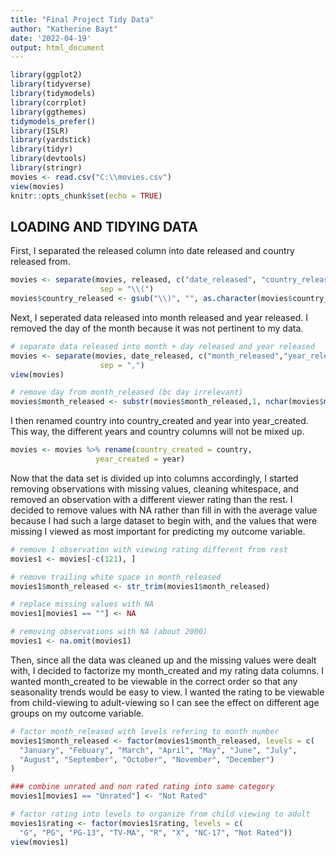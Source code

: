 ```yaml
---
title: "Final Project Tidy Data"
author: "Katherine Bayt"
date: '2022-04-19'
output: html_document
---
```


```r
library(ggplot2)
library(tidyverse)
library(tidymodels)
library(corrplot)
library(ggthemes)
tidymodels_prefer()
library(ISLR)
library(yardstick)
library(tidyr)
library(devtools)
library(stringr)
movies <- read.csv("C:\\movies.csv")
view(movies)
knitr::opts_chunk$set(echo = TRUE)
```

## LOADING AND TIDYING DATA 

First, I separated the released column into date released and country released from.
```r
movies <- separate(movies, released, c("date_released", "country_released"),
                    sep = "\\(")
movies$country_released <- gsub("\\)", "", as.character(movies$country_released))
```
Next, I seperated data released into month released and year released. I removed the day of the month because it was not pertinent to my data. 
```r
# separate data released into month + day released and year released
movies <- separate(movies, date_released, c("month_released","year_released"),
                    sep = ",")
view(movies)

# remove day from month_released (bc day irrelevant)
movies$month_released <- substr(movies$month_released,1, nchar(movies$month_released)-2)
```
I then renamed country into country_created and year into year_created. This way, the different years and country columns will not be mixed up.
```r
movies <- movies %>% rename(country_created = country, 
                   year_created = year)
```

Now that the data set is divided up into columns accordingly, I started removing observations with missing values, cleaning whitespace, and removed an observation with a different viewer rating than the rest. I decided to remove values with NA rather than fill in with the average value because I had such a large dataset to begin with, and the values that were missing I viewed as most important for predicting my outcome variable. 
```r
# remove 1 observation with viewing rating different from rest
movies1 <- movies[-c(121), ]

# remove trailing white space in month_released
movies1$month_released <- str_trim(movies1$month_released)

# replace missing values with NA
movies1[movies1 == ""] <- NA

# removing observations with NA (about 2000)
movies1 <- na.omit(movies1)
```

Then, since all the data was cleaned up and the missing values were dealt with, I decided to factorize my month_created and my rating data columns. I wanted month_created to be viewable in the correct order so that any seasonality trends would be easy to view. I wanted the rating to be viewable from child-viewing to adult-viewing so I can see the effect on different age groups on my outcome variable. 
```r
# factor month_released with levels refering to month number 
movies1$month_released <- factor(movies1$month_released, levels = c(
  "January", "Febuary", "March", "April", "May", "June", "July",
  "August", "September", "October", "November", "December")
)

### combine unrated and non rated rating into same category
movies1[movies1 == "Unrated"] <- "Not Rated"

# factor rating into levels to organize from child viewing to adult
movies1$rating <- factor(movies1$rating, levels = c(
  "G", "PG", "PG-13", "TV-MA", "R", "X", "NC-17", "Not Rated"))
view(movies1)
```

